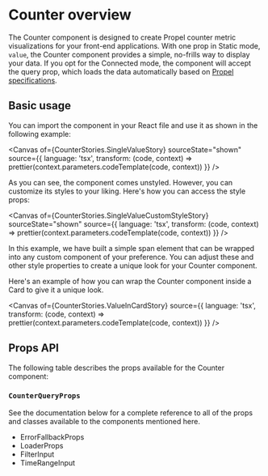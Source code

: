 
<Meta title="Components/Counter/Overview" of={CounterStories} />

# Counter overview

The Counter component is designed to create Propel counter metric visualizations for your front-end applications. With
one prop in Static mode, `value`, the Counter component provides a simple, no-frills way to display your data. If you
opt for the Connected mode, the component will accept the query prop, which loads the data automatically based on
[Propel specifications](https://studio.apollographql.com/graph/Propel-API/schema/reference/inputs/CounterInput?variant=production).

## Basic usage

You can import the component in your React file and use it as shown in the following example:

<Canvas
  of={CounterStories.SingleValueStory}
  sourceState="shown"
  source={{
    language: 'tsx',
    transform: (code, context) => prettier(context.parameters.codeTemplate(code, context))
  }}
/>

As you can see, the component comes unstyled. However, you can customize its styles to your liking. Here's how you can
access the style props:

<Canvas
  of={CounterStories.SingleValueCustomStyleStory}
  sourceState="shown"
  source={{
    language: 'tsx',
    transform: (code, context) => prettier(context.parameters.codeTemplate(code, context))
  }}
/>

In this example, we have built a simple span element that can be wrapped into any custom component of your preference.
You can adjust these and other style properties to create a unique look for your Counter component.

Here's an example of how you can wrap the Counter component inside a Card to give it a unique look.

<Canvas
  of={CounterStories.ValueInCardStory}
  source={{
    language: 'tsx',
    transform: (code, context) => prettier(context.parameters.codeTemplate(code, context))
  }}
/>

## Props API

The following table describes the props available for the Counter component:

<ArgTypes of={CounterStories.SingleValueStory} sort="alpha" />

### `CounterQueryProps`

<ArgTypes of={CounterQueryPropsStories.Primary} sort="alpha" />

See the documentation below for a complete reference to all of the props and classes available to the components
mentioned here.

- <LinkTo kind="API/ErrorFallbackProps" story="errorfallbackprops">
    ErrorFallbackProps
  </LinkTo>
- <LinkTo kind="API/LoaderProps" story="loaderprops">
    LoaderProps
  </LinkTo>
- <LinkTo kind="API/FilterInput" story="overview">
    FilterInput
  </LinkTo>
- <LinkTo kind="API/TimeRangeInput" story="overview">
    TimeRangeInput
  </LinkTo>
